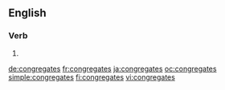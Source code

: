 ==English==

===Verb===
{{head|en}}

# {{en-third-person singular of|congregate}}

[[de:congregates]]
[[fr:congregates]]
[[ja:congregates]]
[[oc:congregates]]
[[simple:congregates]]
[[fi:congregates]]
[[vi:congregates]]